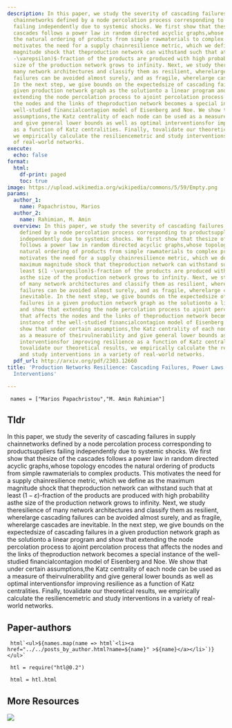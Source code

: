 ```yaml
---
description: In this paper, we study the severity of cascading failures in supply
  chainnetworks defined by a node percolation process corresponding to productsuppliers
  failing independently due to systemic shocks. We first show that thesize of the
  cascades follows a power law in random directed acyclic graphs,whose topology encodes
  the natural ordering of products from simple rawmaterials to complex products. This
  motivates the need for a supply chainresilience metric, which we define as the maximum
  magnitude shock that theproduction network can withstand such that at least $(1
  -\varepsilon)$-fraction of the products are produced with high probability asthe
  size of the production network grows to infinity. Next, we study theresilience of
  many network architectures and classify them as resilient, wherelarge cascading
  failures can be avoided almost surely, and as fragile, wherelarge cascades are inevitable.
  In the next step, we give bounds on the expectedsize of cascading failures in a
  given production network graph as the solutionto a linear program and show that
  extending the node percolation process to ajoint percolation process that affects
  the nodes and the links of theproduction network becomes a special instance of the
  well-studied financialcontagion model of Eisenberg and Noe. We show that under certain
  assumptions,the Katz centrality of each node can be used as a measure of theirvulnerability
  and give general lower bounds as well as optimal interventionsfor improving resilience
  as a function of Katz centralities. Finally, tovalidate our theoretical results,
  we empirically calculate the resiliencemetric and study interventions in a variety
  of real-world networks.
execute:
  echo: false
format:
  html:
    df-print: paged
    toc: true
image: https://upload.wikimedia.org/wikipedia/commons/5/59/Empty.png
params:
  author_1:
    name: Papachristou, Marios
  author_2:
    name: Rahimian, M. Amin
  overview: In this paper, we study the severity of cascading failures in supply chainnetworks
    defined by a node percolation process corresponding to productsuppliers failing
    independently due to systemic shocks. We first show that thesize of the cascades
    follows a power law in random directed acyclic graphs,whose topology encodes the
    natural ordering of products from simple rawmaterials to complex products. This
    motivates the need for a supply chainresilience metric, which we define as the
    maximum magnitude shock that theproduction network can withstand such that at
    least $(1 -\varepsilon)$-fraction of the products are produced with high probability
    asthe size of the production network grows to infinity. Next, we study theresilience
    of many network architectures and classify them as resilient, wherelarge cascading
    failures can be avoided almost surely, and as fragile, wherelarge cascades are
    inevitable. In the next step, we give bounds on the expectedsize of cascading
    failures in a given production network graph as the solutionto a linear program
    and show that extending the node percolation process to ajoint percolation process
    that affects the nodes and the links of theproduction network becomes a special
    instance of the well-studied financialcontagion model of Eisenberg and Noe. We
    show that under certain assumptions,the Katz centrality of each node can be used
    as a measure of theirvulnerability and give general lower bounds as well as optimal
    interventionsfor improving resilience as a function of Katz centralities. Finally,
    tovalidate our theoretical results, we empirically calculate the resiliencemetric
    and study interventions in a variety of real-world networks.
  pdf_url: http://arxiv.org/pdf/2303.12660
title: 'Production Networks Resilience: Cascading Failures, Power Laws and Optimal
  Interventions'

---
```

```ojs

 names = ["Marios Papachristou","M. Amin Rahimian"] 

``` 

## Tldr 
In this paper, we study the severity of cascading failures in supply chainnetworks defined by a node percolation process corresponding to productsuppliers failing independently due to systemic shocks. We first show that thesize of the cascades follows a power law in random directed acyclic graphs,whose topology encodes the natural ordering of products from simple rawmaterials to complex products. This motivates the need for a supply chainresilience metric, which we define as the maximum magnitude shock that theproduction network can withstand such that at least $(1 -\varepsilon)$-fraction of the products are produced with high probability asthe size of the production network grows to infinity. Next, we study theresilience of many network architectures and classify them as resilient, wherelarge cascading failures can be avoided almost surely, and as fragile, wherelarge cascades are inevitable. In the next step, we give bounds on the expectedsize of cascading failures in a given production network graph as the solutionto a linear program and show that extending the node percolation process to ajoint percolation process that affects the nodes and the links of theproduction network becomes a special instance of the well-studied financialcontagion model of Eisenberg and Noe. We show that under certain assumptions,the Katz centrality of each node can be used as a measure of theirvulnerability and give general lower bounds as well as optimal interventionsfor improving resilience as a function of Katz centralities. Finally, tovalidate our theoretical results, we empirically calculate the resiliencemetric and study interventions in a variety of real-world networks.

## Paper-authors

```ojs

 html`<ul>${names.map(name => html`<li><a href="../../posts_by_author.html?name=${name}" >${name}</a></li>`)}</ul>` 

``` 

```ojs

 htl = require("htl@0.2") 

``` 

```ojs

 html = htl.html 

``` 

## More Resources
[![](https://img.shields.io/badge/PDF-green?style=flat)]({{< meta params.pdf_url >}})
